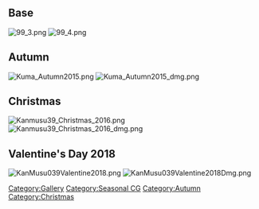 ==Base==

[[File:99_3.png]] [[File:99_4.png]]

==Autumn==

[[File:Kuma_Autumn2015.png]] [[File:Kuma_Autumn2015_dmg.png]]

==Christmas==

[[File:Kanmusu39 Christmas 2016.png]] [[File:Kanmusu39 Christmas 2016 dmg.png]]

==Valentine's Day 2018==
[[File:KanMusu039Valentine2018.png]] [[File:KanMusu039Valentine2018Dmg.png]]

[[Category:Gallery]] [[Category:Seasonal CG]] [[Category:Autumn]] [[Category:Christmas]]